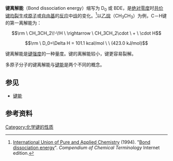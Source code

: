 '''键离解能'''（Bond dissociation energy）缩写为 D<sub>0</sub> 或 BDE，是[[绝对零度|绝对零度]]时[[共价键|共价键]][[均裂|均裂]]生成[[原子|原子]]或[[自由基|自由基]]的[[反应|反应]]中[[焓|焓]]的变化。<ref>[[IUPAC|International Union of Pure and Applied Chemistry]] (1994). "[http://goldbook.iupac.org/B00699.html Bond dissociation energy]". ''Compendium of Chemical Terminology'' Internet edition. </ref>以[[乙烷|乙烷]]（CH<sub>3</sub>CH<sub>3</sub>）为例，C－H键的第一离解能为：
:<math>\rm \ CH_3CH_2\!-\!H  \ \rightarrow \ CH_3CH_2\cdot \ + \ \cdot H</math>
::<math>\rm \ D_0=\Delta H = 101.1 kcal/mol \ \ (423.0 kJ/mol)</math>

键离解能是[[键强度|键强度]]的一种量度。键的离解能较小，键更容易裂解。

多原子分子的键离解能与[[键能|键能]]是两个不同的概念。

==参见==
*[[键能|键能]]

==参考资料==
{{reflist|2}}

[[Category:化学键的性质|Category:化学键的性质]]

{{化学小作品}}